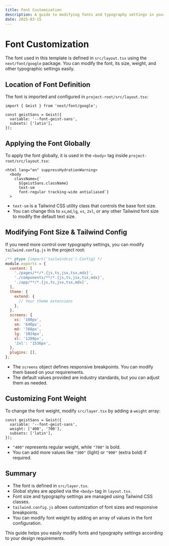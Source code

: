 ```yaml
---
title: Font Customization
description: A guide to modifying fonts and typography settings in your documentation template.
date: 2025-03-15
---
```


# Font Customization

The font used in this template is defined in `src/layout.tsx` using the `next/font/google` package. You can modify the font, its size, weight, and other typographic settings easily.

## Location of Font Definition

The font is imported and configured in `project-root/src/layout.tsx`:

```tsx
import { Geist } from 'next/font/google';

const geistSans = Geist({
  variable: '--font-geist-sans',
  subsets: ['latin'],
});
```

## Applying the Font Globally

To apply the font globally, it is used in the `<body>` tag inside `project-root/src/layout.tsx`:

```tsx
<html lang="en" suppressHydrationWarning>
  <body
    className={`
      ${geistSans.className}
      text-sm
      font-regular tracking-wide antialiased`}
  >
```

- `text-sm` is a Tailwind CSS utility class that controls the base font size.
- You can change this to `xs`,`md`,`lg`, `xs`, `2xl`, or any other Tailwind font size to modify the default text size.

## Modifying Font Size & Tailwind Config

If you need more control over typography settings, you can modify `tailwind.config.js` in the project root:

```js
/** @type {import('tailwindcss').Config} */
module.exports = {
  content: [
    './pages/**/*.{js,ts,jsx,tsx,mdx}',
    './components/**/*.{js,ts,jsx,tsx,mdx}',
    './app/**/*.{js,ts,jsx,tsx,mdx}',
  ],
  theme: {
    extend: {
      // Your theme extensions
    },
  },
  screens: {
    xs: '100px',
    sm: '640px',
    md: '768px',
    lg: '1024px',
    xl: '1280px',
    '2xl': '1536px',
  },
  plugins: [],
};
```

- The `screens` object defines responsive breakpoints. You can modify them based on your requirements.
- The default values provided are industry standards, but you can adjust them as needed.

## Customizing Font Weight

To change the font weight, modify `src/layer.tsx` by adding a `weight` array:

```tsx
const geistSans = Geist({
  variable: '--font-geist-sans',
  weight: ['400', '700'],
  subsets: ['latin'],
});
```

- `"400"` represents regular weight, while `"700"` is bold.
- You can add more values like `"300"` (light) or `"900"` (extra bold) if required.

## Summary

- The font is defined in `src/layer.tsx`.
- Global styles are applied via the `<body>` tag in `layout.tsx`.
- Font size and typography settings are managed using Tailwind CSS classes.
- `tailwind.config.js` allows customization of font sizes and responsive breakpoints.
- You can modify font weight by adding an array of values in the font configuration.

This guide helps you easily modify fonts and typography settings according to your design requirements.
